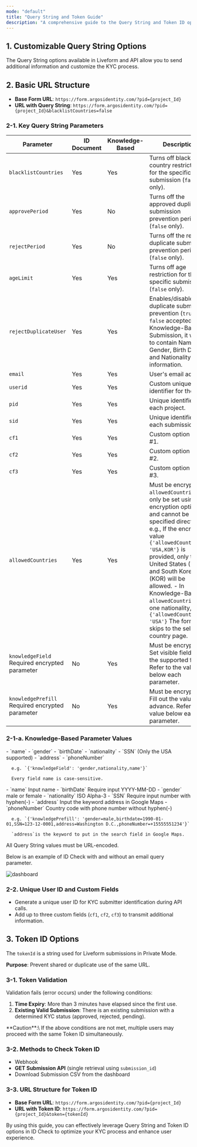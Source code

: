 ```yaml
---
mode: "default"
title: "Query String and Token Guide"
description: "A comprehensive guide to the Query String and Token ID options for Liveform. These options enable features such as transmitting additional information, preventing duplicate submissions, and identifying users. Explore essential tools to optimize your ID Check process."
---
```


## 1. Customizable Query String Options

The Query String options available in Liveform and API allow you to send additional information and customize the KYC process.

## 2. Basic URL Structure

- **Base Form URL**: `https://form.argosidentity.com/?pid={project_Id}`
- **URL with Query String**: `https://form.argosidentity.com/?pid={project_Id}&blacklistCountries=false`

### 2-1. Key Query String Parameters

| Parameter                                         | ID Document | Knowledge-Based | Description                                                                                                                                                                                                                                                                                                                                                                                                          |
| ------------------------------------------------- | ----------- | --------------- | -------------------------------------------------------------------------------------------------------------------------------------------------------------------------------------------------------------------------------------------------------------------------------------------------------------------------------------------------------------------------------------------------------------------- |
| `blacklistCountries`                              | Yes         | Yes             | Turns off blacklist country restrictions for the specific submission (`false` only).                                                                                                                                                                                                                                                                                                                                 |
| `approvePeriod`                                   | Yes         | No              | Turns off the approved duplicate submission prevention period (`false` only).                                                                                                                                                                                                                                                                                                                                        |
| `rejectPeriod`                                    | Yes         | No              | Turns off the rejected duplicate submission prevention period (`false` only).                                                                                                                                                                                                                                                                                                                                        |
| `ageLimit`                                        | Yes         | Yes             | Turns off age restriction for the specific submission (`false` only).                                                                                                                                                                                                                                                                                                                                                |
| `rejectDuplicateUser`                             | Yes         | Yes             | Enables/disables duplicate submission prevention (`true` or `false` accepted).  - In Knowledge-Based Submission, it works to contain Name, Gender, Birth Date, and Nationality information.                                                                                                                                                                                                                          |
| `email`                                           | Yes         | Yes             | User's email address.                                                                                                                                                                                                                                                                                                                                                                                                |
| `userid`                                          | Yes         | Yes             | Custom unique identifier for the user.                                                                                                                                                                                                                                                                                                                                                                               |
| `pid`                                             | Yes         | Yes             | Unique identifier for each project.                                                                                                                                                                                                                                                                                                                                                                                  |
| `sid`                                             | Yes         | Yes             | Unique identifier for each submission.                                                                                                                                                                                                                                                                                                                                                                               |
| `cf1`                                             | Yes         | Yes             | Custom option field #1.                                                                                                                                                                                                                                                                                                                                                                                              |
| `cf2`                                             | Yes         | Yes             | Custom option field #2.                                                                                                                                                                                                                                                                                                                                                                                              |
| `cf3`                                             | Yes         | Yes             | Custom option field #3.                                                                                                                                                                                                                                                                                                                                                                                              |
| `allowedCountries`                                | Yes         | Yes             | Must be encrypted.  `allowedCountries` can only be set using the encryption option and cannot be specified directly. e.g., If the encrypted value `{'allowedCountries': 'USA,KOR'}` is provided, only the United States (USA) and South Korea (KOR) will be allowed.  - In Knowledge-Based, if `allowedCountries` set one nationality, e.g. `{'allowedCountries': 'USA'}` The form skips to the select country page. |
| `knowledgeField`     Required encrypted parameter | No          | Yes             | Must be encrypted.  Set visible fields from the supported fields. Refer to the value below each parameter.                                                                                                                                                                                                                                                                                                           |
| `knowledgePrefill`   Required encrypted parameter | No          | Yes             | Must be encrypted.  Fill out the value in advance. Refer to the value below each parameter.                                                                                                                                                                                                                                                                                                                          |

### 2-1-a. Knowledge-Based Parameter Values

<AccordionGroup>
  <Accordion title="knowledgeField Parameter Values" icon="memo-pad">
    - `name`
    - `gender`
    - `birthDate`
    - `nationality`
    - `SSN` (Only the USA supported)
    - `address`
    - `phoneNumber`

      e.g. `{'knowledgeField': 'gender,nationality,name'}`

      Every field name is case-sensitive.
  </Accordion>
  <Accordion title="knowledgePrefill Parameter Values" icon="memo-pad">
    - `name` Input name
    - `birthDate` Require input YYYY-MM-DD
    - `gender` male or female
    - `nationality` ISO Alpha-3
    - `SSN` Require input number with hyphen(-)
    - `address` Input the keyword address in Google Maps
    - `phoneNumber` Country code with phone number without hyphen(-)

      e.g. `{'knowledgePrefill': 'gender=male,birthdate=1990-01-01,SSN=123-12-0001,address=Washington D.C.,phoneNumber=+15555551234'}`

      `address`is the keyword to put in the search field in Google Maps.
  </Accordion>
</AccordionGroup>

<Note>
  All Query String values must be URL-encoded.
</Note>

Below is an example of ID Check with and without an email query parameter.

![dashboard](/images/en_email_queryparameter.png)

### 2-2. Unique User ID and Custom Fields

- Generate a unique user ID for KYC submitter identification during API calls.
- Add up to three custom fields (`cf1`, `cf2`, `cf3`) to transmit additional information.

## 3. Token ID Options

The `tokenId` is a string used for Liveform submissions in Private Mode.

**Purpose**: Prevent shared or duplicate use of the same URL.

### 3-1. Token Validation

Validation fails (error occurs) under the following conditions:

1. **Time Expiry**: More than 3 minutes have elapsed since the first use.
2. **Existing Valid Submission**: There is an existing submission with a determined KYC status (approved, rejected, pending).

<Warning>
  **Caution**:\
  If the above conditions are not met, multiple users may proceed with the same Token ID simultaneously.
</Warning>

### 3-2. Methods to Check Token ID

- Webhook
- **GET Submission API** (single retrieval using `submission_id`)
- Download Submission CSV from the dashboard

### 3-3. URL Structure for Token ID

- **Base Form URL**: `https://form.argosidentity.com/?pid={project_Id}`
- **URL with Token ID**: `https://form.argosidentity.com/?pid={project_Id}&token={tokenId}`

By using this guide, you can effectively leverage Query String and Token ID options in ID Check to optimize your KYC process and enhance user experience.